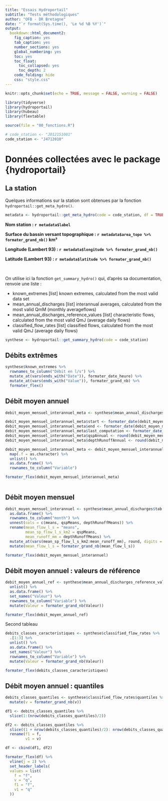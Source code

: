 ```yaml
---
title: "Essais Hydroportail"
subtitle: "Tests méthodologiques"
author: "OFB - DR Bretagne"
date: "`r format(Sys.time(), 'Le %d %B %Y')`"
output:
  bookdown::html_document2:
    fig_caption: yes
    tab_caption: yes
    number_sections: yes
    global_numbering: yes
    toc: yes
    toc_float:
      toc_collapsed: yes
      toc_depth: 2
    code_folding: hide
    css: "style.css"
---
```


```r
knitr::opts_chunk$set(echo = TRUE, message = FALSE, warning = FALSE)
```

```r
library(tidyverse)
library(hydroportail)
library(hubeau)
library(flextable)

source(file = "00_fonctions.R")
```



```r
# code_station <- "J012151001"
code_station <- "J4712010"
```

# Données collectées avec le package {hydroportail}

## La station

Quelques informations sur la station sont obtenues par la fonction `hydroportail::get_meta_hydro()`.

```r
metadata <- hydroportail::get_meta_hydro(code = code_station, df = TRUE)
```

:::: {.colorbox data-latex=""}

**Nom station : `r metadata$label`**

**Surface du bassin versant topographique : `r metadata$area_topo %>% formater_grand_nb()` km²**

**Longitude (Lambert 93) : `r metadata$longitude %>% formater_grand_nb()`**

**Latitude (Lambert 93) : `r metadata$latitude %>% formater_grand_nb()`**

::::

$~$

On utilise ici la fonction `get_summary_hydro()` qui, d'après sa documentation, renvoie une liste :

- known_extremes	[list] known extremes, calculated from the most valid data set
- mean_annual_discharges	[list] interannual averages, calculated from the most valid QmM (monthly averageflows)
- mean_annual_discharges_reference_values	[list] characteristic flows, calculated from the most valid QmJ (average daily flows)
- classified_flow_rates	[list] classified flows, calculated from the most valid QmJ (average daily flows)

```r
synthese <- hydroportail::get_summary_hydro(code = code_station)
```

## Débits extrêmes


```r
synthese$known_extremes %>% 
  rownames_to_column("Débit en l/s") %>% 
  mutate_at(vars(ends_with("Date")), formater_date_heure) %>%
  mutate_at(vars(ends_with("Value")), formater_grand_nb) %>%
  formater_flex()
```

## Débit moyen annuel

```r
debit_moyen_mensuel_interannuel_meta <- synthese$mean_annual_discharges$meta

debit_moyen_mensuel_interannuel_meta$start <- formater_date(debit_moyen_mensuel_interannuel_meta$start)
debit_moyen_mensuel_interannuel_meta$end <- formater_date(debit_moyen_mensuel_interannuel_meta$end)
debit_moyen_mensuel_interannuel_meta$last_computation <- formater_date_heure(debit_moyen_mensuel_interannuel_meta$last_computation)
debit_moyen_mensuel_interannuel_meta$qspAnnual <- round(debit_moyen_mensuel_interannuel_meta$qspAnnual, 2)
debit_moyen_mensuel_interannuel_meta$depthRunoffAnnual <- round(debit_moyen_mensuel_interannuel_meta$depthRunoffAnnual, 2)

debit_moyen_mensuel_interannuel_meta <- debit_moyen_mensuel_interannuel_meta %>% 
  map(.f = as.character) %>% 
  unlist() %>% 
  as.data.frame() %>% 
  rownames_to_column("Variable")

formater_flex(debit_moyen_mensuel_interannuel_meta)
  
```


## Débit moyen mensuel

```r
debit_moyen_mensuel_interannuel <- synthese$mean_annual_discharges$tab %>% 
  as.data.frame() %>% 
  rownames_to_column("month") %>% 
  unnest(cols = c(means, qspMeans, depthRunoffMeans)) %>% 
  rename(mean_flow_l_s = "means",
         mean_sp_flow_l_s_km2 = qspMeans,
         mean_runoff_mm = depthRunoffMeans) %>% 
  mutate_at(vars(mean_sp_flow_l_s_km2:mean_runoff_mm), round, digits = 2) %>% 
  mutate(mean_flow_l_s = formater_grand_nb(mean_flow_l_s))

formater_flex(debit_moyen_mensuel_interannuel)
```

## Débit moyen annuel : valeurs de référence

```r
debit_moyen_annuel_ref <- synthese$mean_annual_discharges_reference_values %>% 
  unlist() %>% 
  as.data.frame() %>% 
  set_names("Valeur") %>% 
  rownames_to_column("Variable") %>% 
  mutate(Valeur = formater_grand_nb(Valeur))

formater_flex(debit_moyen_annuel_ref)
```

Second tableau

```r
debits_classes_caracteristiques <- synthese$classified_flow_rates %>% 
  .[1:3] %>% 
  unlist() %>% 
  as.data.frame() %>% 
  set_names("Valeur") %>% 
  rownames_to_column("Variable") %>% 
  mutate(Valeur = formater_grand_nb(Valeur))

formater_flex(debits_classes_caracteristiques)
```

## Débit moyen annuel : quantiles

```r
debits_classes_quantiles <- synthese$classified_flow_rates$quantiles %>% 
  mutate(v = formater_grand_nb(v))

df1 <- debits_classes_quantiles %>% 
  slice(1:(nrow(debits_classes_quantiles)/2))

df2 <- debits_classes_quantiles %>% 
  slice((1 + nrow(debits_classes_quantiles)/2): nrow(debits_classes_quantiles)) %>% 
  rename(f1 = f,
         v1 = v)

df <- cbind(df1, df2) 

formater_flex(df) %>% 
  vline(j = 2) %>% 
  set_header_labels(
  values = list(
    f = "f",
    v = "q",
    f1 = "f",
    v1 = "q"
  )) 
  
```

